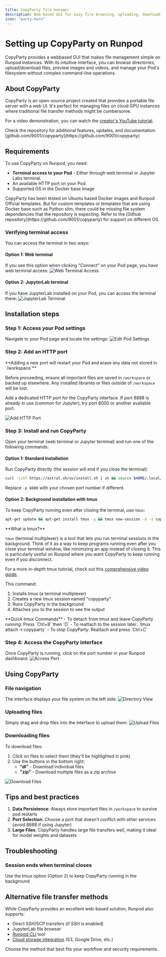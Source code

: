 ```yaml
---
title: CopyParty file manager
description: Web-based GUI for easy file browsing, uploading, downloading, and media viewing on Runpod
icon: "party-horn"
---
```


# Setting up CopyParty on Runpod

CopyParty provides a webbased GUI that makes file management simple on Runpod instances. With its intuitive interface, you can browse directories, upload/download files, preview images and videos, and manage your Pod's filesystem without complex command-line operations.

## About CopyParty

CopyParty is an open-source project created that provides a portable file server with a web UI. It's perfect for managing files on cloud GPU instances where traditional file transfer methods might be cumbersome.

For a video demonstration, you can watch the [creator's YouTube tutorial](https://youtu.be/15_-hgsX2V0?si=AXArKvI79LEscpNn).

<Note>
Check the repository for additional features, updates, and documentation: [github.com/9001/copyparty](https://github.com/9001/copyparty)
</Note>

## Requirements

To use CopyParty on Runpod, you need:
- **Terminal access to your Pod** - Either through web terminal or Jupyter Labs terminal.
- An available HTTP port on your Pod.
- Supported OS in the Docker base image

<Note>
CopyParty has been tested on Ubuntu based Docker images and Runpod Official templates. But for custom templates or templates that are using Docker base such as Python slim, there could be missing file system dependencies that the repository is expecting. Refer to the [Github repository](https://github.com/9001/copyparty) for support on different OS.
</Note>

### Verifying terminal access

You can access the terminal in two ways:

#### Option 1: Web terminal
If you see this option when clicking "Connect" on your Pod page, you have web terminal access:
![Web Terminal Access](webterminal.png)

#### Option 2: JupyterLab terminal
If you have JupyterLab installed on your Pod, you can access the terminal there:
![JupyterLab Terminal](labsterminal.png)

## Installation steps

### Step 1: Access your Pod settings

Navigate to your Pod page and locate the settings:
![Edit Pod Settings](edit.png)

### Step 2: Add an HTTP port

<Warning>
**Adding a new port will restart your Pod and erase any data not stored in `/workspace`**

Before proceeding, ensure all important files are saved in `/workspace` or backed up elsewhere. Any installed libraries or files outside of `/workspace` will be lost.
</Warning>

Add a dedicated HTTP port for the CopyParty interface. If port 8888 is already in use (common for Jupyter), try port 8000 or another available port.

![Add HTTP Port](addhttp.png)

### Step 3: Install and run CopyParty

Open your terminal (web terminal or Jupyter terminal) and run one of the following commands:

#### Option 1: Standard installation
Run CopyParty directly (the session will end if you close the terminal):

```bash
curl -LsSf https://astral.sh/uv/install.sh | sh && source $HOME/.local/bin/env && uv tool run copyparty -p 8000 --allow-csrf
```

Replace `-p 8000` with your chosen port number if different.

#### Option 2: Background installation with tmux

To keep CopyParty running even after closing the terminal, use `tmux`:

```bash
apt-get update && apt-get install tmux -y && tmux new-session -d -s copyparty 'curl -LsSf https://astral.sh/uv/install.sh | sh && source $HOME/.local/bin/env && uv tool run copyparty -p 8000 --allow-csrf' && tmux attach -t copyparty
```

<Info>
**What is tmux?**

`tmux` (terminal multiplexer) is a tool that lets you run terminal sessions in the background. Think of it as a way to keep programs running even after you close your terminal window, like minimizing an app instead of closing it. This is particularly useful on Runpod where you want CopyParty to keep running even if you disconnect.

For a more in-depth tmux tutorial, check out this [comprehensive video guide](https://youtu.be/nTqu6w2wc68?si=OcI3qbh2kGH7_3fh).
</Info>

This command:
1. Installs tmux (a terminal multiplexer)
2. Creates a new tmux session named "copyparty"
3. Runs CopyParty in the background
4. Attaches you to the session to see the output

<Tip>
**Quick tmux Commands**
- To detach from tmux and leave CopyParty running: Press `Ctrl+B` then `D`
- To reattach to the session later: `tmux attach -t copyparty`
- To stop CopyParty: Reattach and press `Ctrl+C`
</Tip>

### Step 4: Access the CopyParty interface

Once CopyParty is running, click on the port number in your Runpod dashboard:
![Access Port](port.png)

## Using CopyParty

### File navigation

The interface displays your file system on the left side:
![Directory View](directory.png)

### Uploading files

Simply drag and drop files into the interface to upload them:
![Upload Files](upload.png)

### Downloading files

To download files:
1. Click on files to select them (they'll be highlighted in pink)
2. Use the buttons in the bottom right:
   - **"dl"** - Download individual files
   - **"zip"** - Download multiple files as a zip archive

![Download Files](download.png)

## Tips and best practices

1. **Data Persistence**: Always store important files in `/workspace` to survive pod restarts
2. **Port Selection**: Choose a port that doesn't conflict with other services (avoid 8888 if using Jupyter)
3. **Large Files**: CopyParty handles large file transfers well, making it ideal for model weights and datasets

## Troubleshooting

### Session ends when terminal closes
Use the tmux option (Option 2) to keep CopyParty running in the background

## Alternative file transfer methods

While CopyParty provides an excellent web-based solution, Runpod also supports:
- Direct SSH/SCP transfers (if SSH is enabled)
- JupyterLab file browser
- [Runpod CLI](/runpodctl/overview) tool
- [Cloud storage integration](/pods/storage/cloud-sync) (S3, Google Drive, etc.)

Choose the method that best fits your workflow and security requirements.